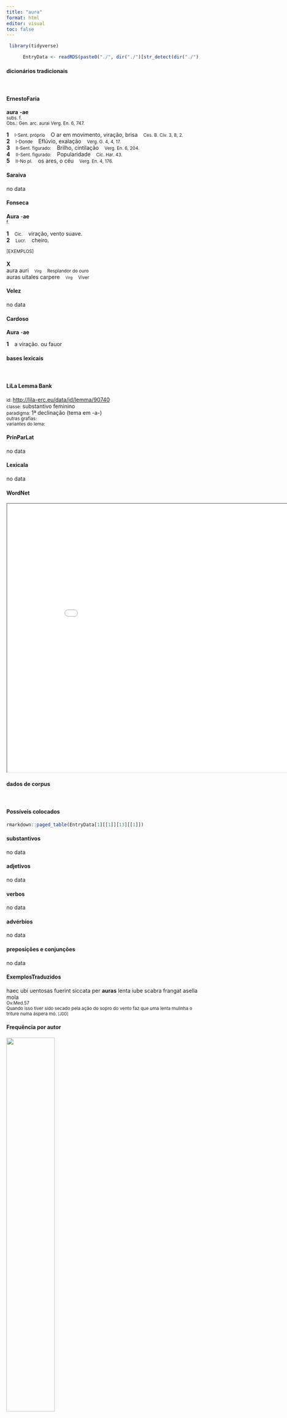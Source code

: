 ```yaml
---
title: "aura"
format: html
editor: visual
toc: false
---
```



```r
 library(tidyverse) 

      EntryData <- readRDS(paste0("./", dir("./")[str_detect(dir("./"), "_xx97-117-114-97xx_.rds")]))

```


#### dicionários tradicionais

&emsp;




::: panel-tabset

#### ErnestoFaria

<b>aura</b> <b>-ae</b> <br> <small>subs. f.</small> <br> <small>Obs.: Gen. arc. aurai Verg. En. 6, 747.</small>   <p> <b>1</b> &ensp; <small>I-Sent. próprio</small> &ensp; O ar em movimento, viração, brisa &ensp; <small>Ces. B. Civ. 3, 8, 2.</small> <br> <b>2</b> &ensp; <small>I-Donde</small> &ensp; Eflúvio, exalação &ensp; <small>Verg. G. 4, 4, 17.</small> <br> <b>3</b> &ensp; <small>II-Sent. figurado:</small> &ensp; Brilho, cintilação &ensp; <small>Verg. En. 6, 204.</small> <br> <b>4</b> &ensp; <small>II-Sent. figurado:</small> &ensp; Popularidade &ensp; <small>Cíc. Har. 43.</small> <br> <b>5</b> &ensp; <small>II-No pl.</small> &ensp; os ares, o céu &ensp; <small>Verg. En. 4, 176.</small> </p>




#### Saraiva

no data




#### Fonseca

<b>Aura</b> -<b>ae</b> <br> <small>f.</small>   <p> <b>1</b> &ensp; <small>Cic.</small> &ensp; viração, vento suave. <br> <b>2</b> &ensp; <small>Lucr.</small> &ensp; cheiro. </p>   <p><small>[EXEMPLOS]</small><br> <br><b>X</b><br>aura auri &ensp; <small><small>Virg</small></small> &ensp; <small>Resplandor do ouro</small> <br> auras uitales carpere &ensp; <small><small>Virg</small></small> &ensp; <small>Viver</small> </p>




#### Velez

no data




#### Cardoso

<b>Aura</b> -<b>ae</b>   <p> <b>1</b> &ensp; a viração. ou fauor </p>


:::



#### bases lexicais

&emsp;






::: panel-tabset

#### LiLa Lemma Bank

<small> id: </small> <a href=' http://lila-erc.eu/data/id/lemma/90740 ' target="_blank"> http://lila-erc.eu/data/id/lemma/90740 </a> <br>
<small> classe: </small> substantivo feminino   <br>
<small> paradigma: </small> 1ª declinação (tema em -a-) <br>
<small> outras grafias: </small>  <br>
<small> variantes do lema: </small>  <br>





#### PrinParLat

no data




#### Lexicala

no data




#### WordNet

<iframe width='900' height='700' src='Media/Tree__xx97-117-114-97xx__sem_type_lexemes_pt.html'>

</iframe>


:::



#### dados de corpus

&emsp;




::: panel-tabset

#### Possíveis colocados

```r

rmarkdown::paged_table(EntryData[1][[1]][13][[1]])

```


#### substantivos

no data




#### adjetivos

no data




#### verbos

no data




#### advérbios

no data




#### preposições e conjunções

no data


:::



::: panel-tabset

#### ExemplosTraduzidos

<p> haec ubi uentosas fuerint siccata per <b>auras</b> lenta iube scabra frangat asella mola <br> <small> Ov.Med.57 <br> Quando isso tiver sido secado pela ação do sopro do vento faz que uma lenta mulinha o triture numa áspera mó. <small> [JDD] </small> </small> </p>





#### Frequência por autor

![](./Media/barchart__xx97-117-114-97xx__lemma_BY_author_Frequencies.webp){width=50% fig-alt='This charts plots the frequency of lemma by author_Frequencies. The Vergilius subcorpus registers the highest normalized frequency, with the value of 5.79 and an absolute frequency of 3. The Horatius subcorpus follows, with a normalized frequency of 5.33 and an absolute frequency of 6. the subcorpus with the least normalized frequency is Caesar with the normalized value of 0 and an absolute freqeuncy of 0. here are all the values: subcorpus: Caesar ; normalized frequency: 0 ; absolute frequency: 0. subcorpus: Cicero ; normalized frequency: 1 ; absolute frequency: 0.0622959806633276. subcorpus: Horatius ; normalized frequency: 6 ; absolute frequency: 5.32812361246781. subcorpus: Ovidius ; normalized frequency: 3 ; absolute frequency: 5.14756348661633. subcorpus: Phaedrus ; normalized frequency: 1 ; absolute frequency: 1.5181417944436. subcorpus: Sallustius ; normalized frequency: 0 ; absolute frequency: 0. subcorpus: Seneca ; normalized frequency: 14 ; absolute frequency: 2.61286650118512. subcorpus: Suetonius ; normalized frequency: 0 ; absolute frequency: 0. subcorpus: Tacitus ; normalized frequency: 0 ; absolute frequency: 0. subcorpus: Vergilius ; normalized frequency: 3 ; absolute frequency: 5.79150579150579. subcorpus: Hieronymus ; normalized frequency: 0 ; absolute frequency: 0'}




#### Frequência por gênero

![](./Media/barchart__xx97-117-114-97xx__lemma_BY_genre_Frequencies.webp){width=50% fig-alt='This charts plots the frequency of lemma by genre_Frequencies. The Poesia.trágica subcorpus registers the highest normalized frequency, with the value of 9.56 and an absolute frequency of 11. The Poesia.lírica subcorpus follows, with a normalized frequency of 5.89 and an absolute frequency of 7. the subcorpus with the least normalized frequency is Prosa.histórica with the normalized value of 0 and an absolute freqeuncy of 0. here are all the values: subcorpus: Prosa.histórica ; normalized frequency: 0 ; absolute frequency: 0. subcorpus: Prosa.filosófica ; normalized frequency: 3 ; absolute frequency: 0.494225795291676. subcorpus: Prosa.oratória ; normalized frequency: 1 ; absolute frequency: 0.0960125968527071. subcorpus: Prosa.epistolográfica ; normalized frequency: 0 ; absolute frequency: 0. subcorpus: Poesia.lírica ; normalized frequency: 7 ; absolute frequency: 5.88878606881467. subcorpus: Poesia.didática ; normalized frequency: 3 ; absolute frequency: 2.54474510136568. subcorpus: Poesia.trágica ; normalized frequency: 11 ; absolute frequency: 9.55524669909659. subcorpus: Poesia.épica ; normalized frequency: 3 ; absolute frequency: 5.79150579150579. subcorpus: Prosa.ficcional ; normalized frequency: 0 ; absolute frequency: 0'}




#### Frequência por século

![](./Media/barchart__xx97-117-114-97xx__lemma_BY_period_Frequencies.webp){width=50% fig-alt='This charts plots the frequency of lemma by period_Frequencies. The I.d.C. subcorpus registers the highest normalized frequency, with the value of 2.6 and an absolute frequency of 17. The I.a.C. subcorpus follows, with a normalized frequency of 0.51 and an absolute frequency of 11. the subcorpus with the least normalized frequency is II.d.C. with the normalized value of 0 and an absolute freqeuncy of 0. here are all the values: subcorpus: I.a.C. ; normalized frequency: 11 ; absolute frequency: 0.511985105887829. subcorpus: I.d.C. ; normalized frequency: 17 ; absolute frequency: 2.60058130640967. subcorpus: II.d.C. ; normalized frequency: 0 ; absolute frequency: 0. subcorpus: IV.d.C. ; normalized frequency: 0 ; absolute frequency: 0'}


:::

